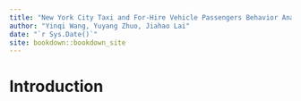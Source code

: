 ```yaml
--- 
title: "New York City Taxi and For-Hire Vehicle Passengers Behavior Analysis"
author: "Yinqi Wang, Yuyang Zhuo, Jiahao Lai"
date: "`r Sys.Date()`"
site: bookdown::bookdown_site
---
```


# Introduction

